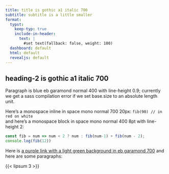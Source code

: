 ```yaml
---
title: title is gothic a1 italic 700
subtitle: subtitle is a little smaller
format:
  typst:
    keep-typ: true
    include-in-header:
      text: |
        #set text(fallback: false, weight: 100)
  dashboard: default
  html: default
  revealjs: default
---
```


## heading-2 is gothic a1 italic 700

Paragraph is blue eb garamond normal 400 with line-height 0.9; currently we get a sass compilation error if we set base.size to an absolute length unit.

Here's a monospace inline in space mono normal 700 20px:  `fib(90) // in red on white` \
and here's a monospace block in space mono normal 400 8pt with line-height 2:

```javascript
const fib = num => num < 2 ? num : fib(num-1) + fib(num - 2);
console.log(fib(12))
```

Here is [a purple link with a light green background in eb garamond 700](https://www.example.com) and here are some paragraphs:

{{< lipsum 3 >}}

